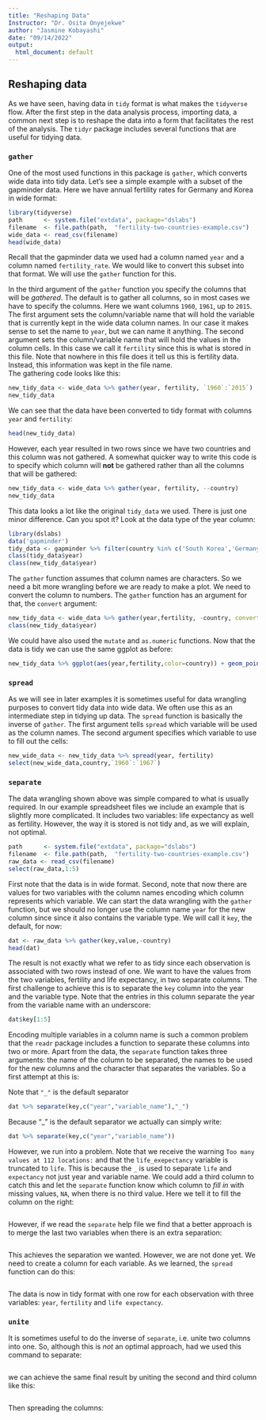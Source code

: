 ```yaml
---
title: "Reshaping Data"
Instructor: "Dr. Osita Onyejekwe"
author: "Jasmine Kobayashi"
date: "09/14/2022"
output:
  html_document: default
---
```


## Reshaping data
As we have seen, having data in `tidy` format is what makes the `tidyverse` flow. After the first step in the data analysis process, importing data, a common next step is to reshape the data into a form that facilitates the rest of the analysis. The `tidyr` package includes several functions that are useful for tidying data.


### `gather`
One of the most used functions in this package is `gather`, which converts wide data into tidy data. Let's see a simple example with a subset of the gapminder data. Here we have annual fertility rates for Germany and Korea in wide format:


```r
library(tidyverse)
path      <- system.file("extdata", package="dslabs")
filename  <- file.path(path,  "fertility-two-countries-example.csv")
wide_data <- read_csv(filename)
head(wide_data)
```


Recall that the gapminder data we used had a column named `year` and a column named `fertility_rate`. We would like to convert this subset into that format. We will use the `gather` function for this.

In the third argument of the `gather` function you specify the columns that will be _gathered_. The default is to gather all columns, so in most cases we have to specify the columns. Here we want columns `1960`, `1961`, up to `2015`. The first argument sets the column/variable name that will hold the variable that is currently kept in the wide data column names. In our case it makes sense to set the name to `year`, but we can name it anything. The second argument sets the column/variable name that will hold the values in the column cells. In this case we call it `fertility` since this is what is stored in this file. Note that nowhere in this file does it tell us this is fertility data. Instead, this information was kept in the file name.  
The gathering code looks like this:


```r
new_tidy_data <- wide_data %>% gather(year, fertility, `1960`:`2015`)
new_tidy_data

```


We can see that the data have been converted to tidy format with columns `year` and `fertility`:

```r
head(new_tidy_data)

```
However, each year resulted in two rows since we have two countries and this column was not gathered.
A somewhat quicker way to write this code is to specify which column will **not** be gathered rather than all the columns that will be gathered:


```r
new_tidy_data <- wide_data %>% gather(year, fertility, --country)
new_tidy_data

```


This data looks a lot like the original `tidy_data` we used. There is just one minor difference. Can you spot it? Look at the data type of the year column:


```r
library(dslabs)
data('gapminder')
tidy_data <- gapminder %>% filter(country %in% c('South Korea','Germany')) %>% select(country,year,fertility)
class(tidy_data$year)
class(new_tidy_data$year)

```


The `gather` function assumes that column names are characters. So we need a bit more wrangling before we are ready to make a plot. We need to convert the column to numbers. The `gather` function has an argument for that, the `convert` argument:

```r
new_tidy_data <- wide_data %>% gather(year,fertility, -country, convert = TRUE)
class(new_tidy_data$year)


```

We could have also used the `mutate` and `as.numeric` functions.
Now that the data is tidy we can use the same ggplot as before:

```r

new_tidy_data %>% ggplot(aes(year,fertility,color=country)) + geom_point()


```


### `spread`
As we will see in later examples it is sometimes useful for data wrangling purposes to convert tidy data into wide data. We often use this as an intermediate step in tidying up data. The `spread` function is basically the inverse of `gather`. The first argument tells `spread` which variable will be used as the column names. The second argument specifies which variable to use to fill out the cells:


```r
new_wide_data <- new_tidy_data %>% spread(year, fertility)
select(new_wide_data,country,`1960`:`1967`)

```


### `separate`


The data wrangling shown above was simple compared to what is usually required. In our example spreadsheet files we include an example that is slightly more complicated. It includes two variables: life expectancy as well as fertility. However, the way it is stored is not tidy and, as we will explain, not optimal.

```r

path      <- system.file("extdata", package="dslabs")
filename  <- file.path(path,  "fertility-two-countries-example.csv")
raw_data <- read_csv(filename)
select(raw_data,1:5)


```


First note that the data is in wide format. Second, note that now there are values for two variables with the column names encoding which column represents which variable. We can start the data wrangling with the `gather` function, but we should no longer use the column name `year` for the new column since since it also contains the variable type. We will call it `key`, the default, for now:
```r

dat <- raw_data %>% gather(key,value,-country)
head(dat)

```


The result is not exactly what we refer to as tidy since each observation is associated with two rows instead of one. We want to have the values from the two variables, fertility and life expectancy, in two separate columns. The first challenge to achieve this is to separate the `key` column into the year and the variable type. Note that the entries in this column separate the year from the variable name with an underscore:

```r
dat$key[1:5]

```

Encoding multiple variables in a column name is such a common problem that the `readr` package includes a function to separate these columns into two or more. Apart from the data, the `separate` function takes three arguments: the name of the column to be separated, the names to be used for the new columns and the character that separates the variables. So a first attempt at this is:


Note that `"_"` is the default separator
```r
dat %>% separate(key,c("year","variable_name"),"_")

```


Because "_" is the default separator we actually can simply write:
```r
dat %>% separate(key,c("year","variable_name"))

```


However, we run into a problem. Note that we receive the warning `Too many values at 112 locations:` and that the `life_exepectancy` variable is truncated to `life`. This is because the `_` is used to separate `life` and `expectancy` not just year and variable name. We could add a third column to catch this and let the `separate` function know which column to _fill in_ with missing values, `NA`, when there is no third value. Here we tell it to fill the column on the right:


```r



```

However, if we read the `separate` help file we find that a better approach is to merge the last two variables when there is an extra separation:

```r



```

This achieves the separation we wanted. However, we are not done yet. We need to create a column for each variable. As we learned, the `spread` function can do this:


```r



```


The data is now in tidy format with one row for each observation with three variables: `year`, `fertility` and `life expectancy`.


### `unite`


It is sometimes useful to do the inverse of `separate`, i.e. unite two columns into one. So, although this is *not* an optimal approach, had we used this command to separate:


```r




```


we can achieve the same final result by uniting the second and third column like this:
```r



```


Then spreading the columns:

```r



```